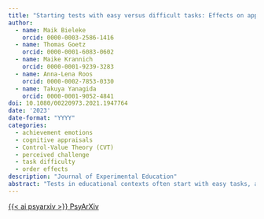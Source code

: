 ```yaml
---
title: "Starting tests with easy versus difficult tasks: Effects on appraisals and emotions"
author:
  - name: Maik Bieleke
    orcid: 0000-0003-2586-1416
  - name: Thomas Goetz
    orcid: 0000-0001-6083-0602
  - name: Maike Krannich
    orcid: 0000-0001-9239-3283
  - name: Anna-Lena Roos
    orcid: 0000-0002-7853-0330
  - name: Takuya Yanagida
    orcid: 0000-0001-9052-4841
doi: 10.1080/00220973.2021.1947764
date: '2023'
date-format: "YYYY"
categories:
  - achievement emotions
  - cognitive appraisals
  - Control-Value Theory (CVT)
  - perceived challenge
  - task difficulty
  - order effects
description: "Journal of Experimental Education"
abstract: "Tests in educational contexts often start with easy tasks, assuming that this fosters positive experiences—a sense of control, higher valuing of the test, and more positive and less negative emotions. Although intuitive and widespread, this assumption lacks an empirical basis and a theoretical framework. We conducted a field experiment and randomly assigned 208 students to an easy-to-difficult or a difficult-to-easy condition in a mathematics test. Perceived challenge was measured along with control appraisals, value appraisals, and emotions (enjoyment, pride, anxiety, anger, boredom). While students starting with easy tasks felt less challenged than students starting with difficult tasks in Part 1, no differences emerged regarding control and value appraisals and emotions. In Part 2, students who had started with easy tasks proceeded to difficult tasks and reported a higher level of challenge, less value and control, and less positive and more negative emotions than students who proceeded from difficult-to-easy tasks. Control and value appraisals mediated the differences between the two conditions, especially regarding positive emotions. These results cast doubt on the preference for easy-to-difficult over difficult-to-easy task orders, revealing their potential for causing adverse experiences at the end of the test (e.g., reflecting contrast effects)."
---
```


<a class="btn btn-dark rounded-pill" href="https://psyarxiv.com/bd6fm/" role="button">{{< ai psyarxiv >}} PsyArXiv</a>
